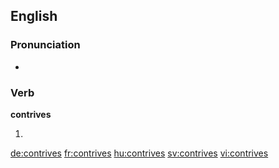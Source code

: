 ==English==

===Pronunciation===
* {{rhymes|aɪvz|lang=en}}

===Verb===
'''contrives'''

# {{en-third-person singular of|contrive}}

[[de:contrives]]
[[fr:contrives]]
[[hu:contrives]]
[[sv:contrives]]
[[vi:contrives]]